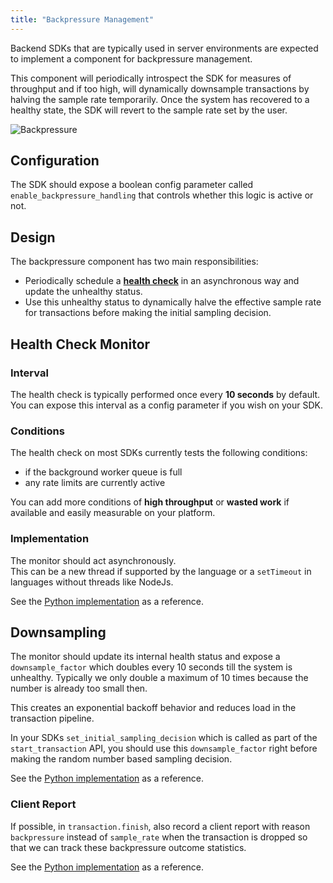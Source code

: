 ```yaml
---
title: "Backpressure Management"
---
```


Backend SDKs that are typically used in server environments are expected to implement a component for backpressure management.

This component will periodically introspect the SDK for measures of throughput and if too high, will dynamically downsample transactions by halving the sample rate temporarily.
Once the system has recovered to a healthy state, the SDK will revert to the sample rate set by the user.

![Backpressure](./backpressure.png)

## Configuration

The SDK should expose a boolean config parameter called `enable_backpressure_handling` that controls whether this logic is active or not.

## Design

The backpressure component has two main responsibilities:

* Periodically schedule a [**health check**](#health-check-monitor) in an asynchronous way and update the unhealthy status.
* Use this unhealthy status to dynamically halve the effective sample rate for transactions before making the initial sampling decision.

## Health Check Monitor

### Interval

The health check is typically performed once every **10 seconds** by default. You can expose this interval as a config parameter if you wish on your SDK.

### Conditions

The health check on most SDKs currently tests the following conditions:
  * if the background worker queue is full
  * any rate limits are currently active

You can add more conditions of **high throughput** or **wasted work** if available and easily measurable on your platform.

### Implementation

The monitor should act asynchronously.  
This can be a new thread if supported by the language or a `setTimeout` in languages without threads like NodeJs.

See the [Python implementation](https://github.com/getsentry/sentry-python/blob/d9d87998029fb0ef2bfe933cea0b69bfee60ed51/sentry_sdk/monitor.py#L16-L123) as a reference.

## Downsampling

The monitor should update its internal health status and expose a `downsample_factor` which doubles every 10 seconds till the system is unhealthy.
Typically we only double a maximum of 10 times because the number is already too small then.

This creates an exponential backoff behavior and reduces load in the transaction pipeline.

In your SDKs `set_initial_sampling_decision` which is called as part of the `start_transaction` API, you should use this `downsample_factor` right before making the random number based sampling decision.

See the [Python implementation](https://github.com/getsentry/sentry-python/blob/d9d87998029fb0ef2bfe933cea0b69bfee60ed51/sentry_sdk/tracing.py#L888-L889) as a reference.

### Client Report

If possible, in `transaction.finish`, also record a client report with reason `backpressure` instead of `sample_rate` when the transaction is dropped so that we can track these backpressure outcome statistics.

See the [Python implementation](https://github.com/getsentry/sentry-python/blob/d9d87998029fb0ef2bfe933cea0b69bfee60ed51/sentry_sdk/tracing.py#L705-L711) as a reference.
